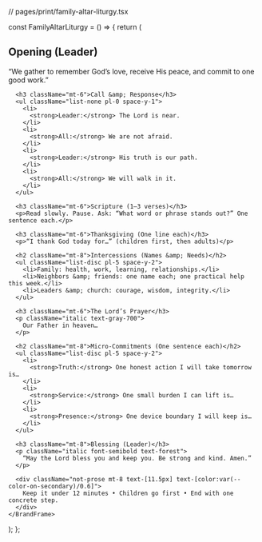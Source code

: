 // pages/print/family-altar-liturgy.tsx


const FamilyAltarLiturgy = () => {
  return (
    <BrandFrame
      title="Family Altar Liturgy"
      subtitle="Short. Kind. Repeatable. Suited for night or week’s beginning."
    >
      <h2>Opening (Leader)</h2>
      <p className="italic text-gray-700">
        “We gather to remember God’s love, receive His peace, and commit to one good work.”
      </p>

      <h3 className="mt-6">Call &amp; Response</h3>
      <ul className="list-none pl-0 space-y-1">
        <li>
          <strong>Leader:</strong> The Lord is near.
        </li>
        <li>
          <strong>All:</strong> We are not afraid.
        </li>
        <li>
          <strong>Leader:</strong> His truth is our path.
        </li>
        <li>
          <strong>All:</strong> We will walk in it.
        </li>
      </ul>

      <h3 className="mt-6">Scripture (1–3 verses)</h3>
      <p>Read slowly. Pause. Ask: “What word or phrase stands out?” One sentence each.</p>

      <h3 className="mt-6">Thanksgiving (One line each)</h3>
      <p>“I thank God today for…” (children first, then adults)</p>

      <h2 className="mt-8">Intercessions (Names &amp; Needs)</h2>
      <ul className="list-disc pl-5 space-y-2">
        <li>Family: health, work, learning, relationships.</li>
        <li>Neighbors &amp; friends: one name each; one practical help this week.</li>
        <li>Leaders &amp; church: courage, wisdom, integrity.</li>
      </ul>

      <h3 className="mt-6">The Lord’s Prayer</h3>
      <p className="italic text-gray-700">
        Our Father in heaven…
      </p>

      <h2 className="mt-8">Micro-Commitments (One sentence each)</h2>
      <ul className="list-disc pl-5 space-y-2">
        <li>
          <strong>Truth:</strong> One honest action I will take tomorrow is…
        </li>
        <li>
          <strong>Service:</strong> One small burden I can lift is…
        </li>
        <li>
          <strong>Presence:</strong> One device boundary I will keep is…
        </li>
      </ul>

      <h3 className="mt-8">Blessing (Leader)</h3>
      <p className="italic font-semibold text-forest">
        “May the Lord bless you and keep you. Be strong and kind. Amen.”
      </p>

      <div className="not-prose mt-8 text-[11.5px] text-[color:var(--color-on-secondary)/0.6]">
        Keep it under 12 minutes • Children go first • End with one concrete step.
      </div>
    </BrandFrame>
  );
};
